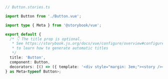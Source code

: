 ```ts
// Button.stories.ts

import Button from './Button.vue';

import type { Meta } from '@storybook/vue';

export default {
  /* 👇 The title prop is optional.
   * See https://storybook.js.org/docs/vue/configure/overview#configure-story-loading
   * to learn how to generate automatic titles
   */
  title: 'Button',
  component: Button,
  decorators: [() => ({ template: '<div style="margin: 3em;"><story /></div>' })],
} as Meta<typeof Button>;
```